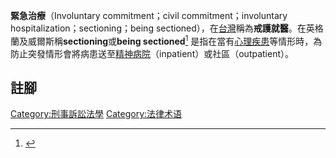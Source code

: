 {{legal}}

'''緊急治療'''（Involuntary commitment；civil commitment；involuntary hospitalization；sectioning；being sectioned），在[[中華民國|台灣]]稱為'''戒護就醫'''。在英格蘭及威爾斯稱'''sectioning'''或'''being sectioned'''<ref>{{cite web |date=August 2013 |title=Being sectioned (in England and Wales) |website=Royal College of Psychiatrists |url=http://www.rcpsych.ac.uk/healthadvice/problemsdisorders/beingsectionedengland.aspx }}</ref> 是指在當有[[心理疾患|心理疾患]]等情形時，為防止突發情形會將病患送至[[精神病院|精神病院]]（inpatient）或社區（outpatient）。

==註腳==
{{reflist}}

{{law-stub}}

{{Authority control}}
[[Category:刑事訴訟法學|Category:刑事訴訟法學]]
[[Category:法律术语|Category:法律术语]]